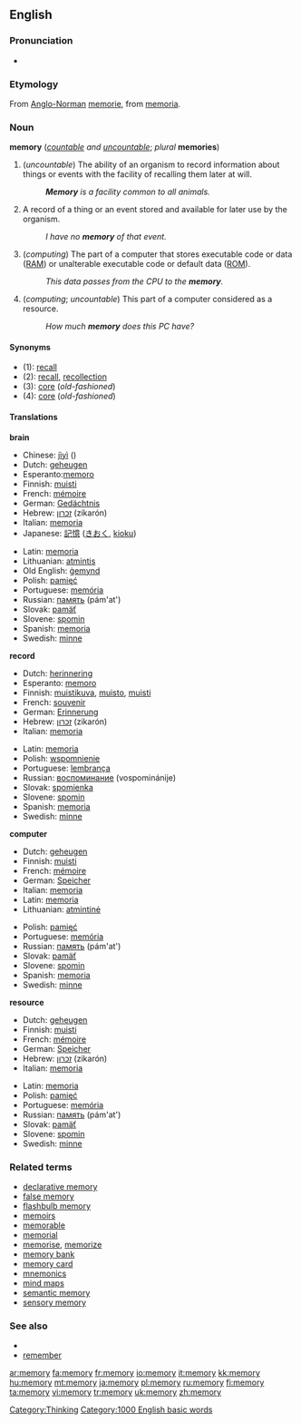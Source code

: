==English==

{{rank|Greek|island|special|935|memory|proved|plan|pain}}

===Pronunciation===
*{{audio|en-us-memory.ogg|Audio (US)}}

===Etymology===
From [[Anglo-Norman]] [[memorie]], from {{L.}} [[memoria]].

===Noun===
'''memory''' (''[[countable]] and [[uncountable]]''; ''plural'' '''memories''')

#(''uncountable'') The ability of an organism to record information about things or events with the facility of recalling them later at will.
#:'''''Memory''' is a facility common to all animals.''
#A record of a thing or an event stored and available for later use by the organism.
#:''I have no '''memory''' of that event.''
#(''computing'') The part of a computer that stores executable code or data ([[RAM]]) or unalterable executable code or default data ([[ROM]]).
#:''This data passes from the CPU to the '''memory'''.''
#(''computing''; ''uncountable'') This part of a computer considered as a resource.
#:''How much '''memory''' does this PC have?''

====Synonyms====
*(1): [[recall]]
*(2): [[recall]], [[recollection]]
*(3): [[core]] (''old-fashioned'')
*(4): [[core]] (''old-fashioned'')

====Translations====
'''brain'''
{{top}}
*Chinese: [[jìyì]] ({{zh-ts|記憶|记忆}})
*Dutch: [[geheugen]]
*Esperanto:[[memoro]]
*Finnish: [[muisti]]
*French: [[mémoire]] {{f}}
*German: [[Gedächtnis]] {{n}}
*Hebrew: [[זכרון]] (zikarón) {{m}}
*Italian: [[memoria]] {{f}}
*Japanese: [[記憶]] ([[きおく]], [[kioku]])
{{mid}}
*Latin: [[memoria]] {{f}}
*Lithuanian: [[atmintis]] {{f}}
*Old English: [[gemynd|ġemynd]]
*Polish: [[pamięć]] {{f}}
*Portuguese: [[memória]] {{f}}
*Russian: [[память]] (pám'at') {{f}}
*Slovak: [[pamäť]] {{f}}
*Slovene: [[spomin]] {{m}}
*Spanish: [[memoria]] {{f}}
*Swedish: [[minne]] {{n}}
{{bottom}}

'''record'''
{{top}}
*Dutch: [[herinnering]]
*Esperanto: [[memoro]]
*Finnish: [[muistikuva]], [[muisto]], [[muisti]]
*French: [[souvenir]] {{m}}
*German: [[Erinnerung]] {{f}}
*Hebrew: [[זכרון]] (zikarón) {{m}}
*Italian: [[memoria]] {{f}}
{{mid}}
*Latin: [[memoria]] {{f}}
*Polish: [[wspomnienie]] {{n}}
*Portuguese: [[lembrança]] {{f}}
*Russian: [[воспоминание]] (vospominánije) {{n}}
*Slovak: [[spomienka]] {{f}}
*Slovene: [[spomin]] {{m}}
*Spanish: [[memoria]] {{f}}
*Swedish: [[minne]] {{n}}
{{bottom}}

'''computer'''
{{top}}
*Dutch: [[geheugen]]
*Finnish: [[muisti]]
*French: [[mémoire]] {{f}}
*German: [[Speicher]] {{m}}
*Italian: [[memoria]] {{f}}
*Latin: [[memoria]] {{f}}
*Lithuanian: [[atmintinė]] {{f}}
{{mid}}
*Polish: [[pamięć]] {{f}}
*Portuguese: [[memória]] {{f}}
*Russian: [[память]] (pám'at') {{f}}
*Slovak: [[pamäť]] {{f}}
*Slovene: [[spomin]] {{m}}
*Spanish: [[memoria]] {{f}}
*Swedish: [[minne]] {{n}}
{{bottom}}

'''resource'''
{{top}}
*Dutch: [[geheugen]]
*Finnish: [[muisti]]
*French: [[mémoire]] {{f}}
*German: [[Speicher]] {{m}}
*Hebrew: [[זכרון]] (zikarón) {{m}}
*Italian: [[memoria]] {{f}}
{{mid}}
*Latin: [[memoria]] {{f}}
*Polish: [[pamięć]] {{f}}
*Portuguese: [[memória]] {{f}}
*Russian: [[память]] (pám'at') {{f}}
*Slovak: [[pamäť]] {{f}}
*Slovene: [[spomin]] {{m}}
*Swedish: [[minne]] {{n}}
{{bottom}}

===Related terms===

*[[declarative memory]]
*[[false memory]]
*[[flashbulb memory]]
*[[memoir]]s
*[[memorable]]
*[[memorial]]
*[[memorise]], [[memorize]]
*[[memory bank]]
*[[memory card]]
*[[mnemonics]]
*[[mind maps]]
*[[semantic memory]]
*[[sensory memory]]

===See also===

*{{wikipedia}}
*[[remember]]
[[Category:Thinking]]
[[Category:1000 English basic words]]

[[ar:memory]]
[[fa:memory]]
[[fr:memory]]
[[io:memory]]
[[it:memory]]
[[kk:memory]]
[[hu:memory]]
[[mt:memory]]
[[ja:memory]]
[[pl:memory]]
[[ru:memory]]
[[fi:memory]]
[[ta:memory]]
[[vi:memory]]
[[tr:memory]]
[[uk:memory]]
[[zh:memory]]
